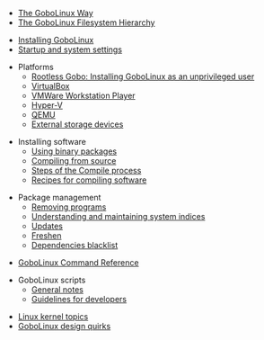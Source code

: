 * [[The GoboLinux Way]]
* [[The GoboLinux Filesystem Hierarchy]]

* [[Installing GoboLinux]]
* [[Configuring-the-boot-process| Startup and system settings]]

* Platforms
** [http://gobolinux.org/?page=rootless Rootless Gobo: Installing GoboLinux as an unprivileged user]
** [[Running under VirtualBox|VirtualBox]]
** [[Running under VMWare Workstation Player|VMWare Workstation Player]]
** [[Running under HyperV|Hyper-V]]
** [[Installing-GoboLinux-under-QEMU|QEMU]]
** [[Installing to external storage devices|External storage devices]]

* Installing software
** [[Using binary packages]]
** [[Compiling from source]]
** [[Steps of the Compile process]]
** [[Recipe|Recipes for compiling software]]

* Package management
** [[Removing programs]]
** [[Understanding and maintaining system indices]]
** [[Updating-packages | Updates]]
** [[Freshen]]
** [[Dependencies blacklist]]

* [[GoboLinux Command Reference]]

* GoboLinux scripts
** [[General notes about the scripts|General notes]]
** [[Guidelines for script authors|Guidelines for developers]]

* [[Linux kernel topics]]
* [[GoboLinux dark corners|GoboLinux design quirks]]
